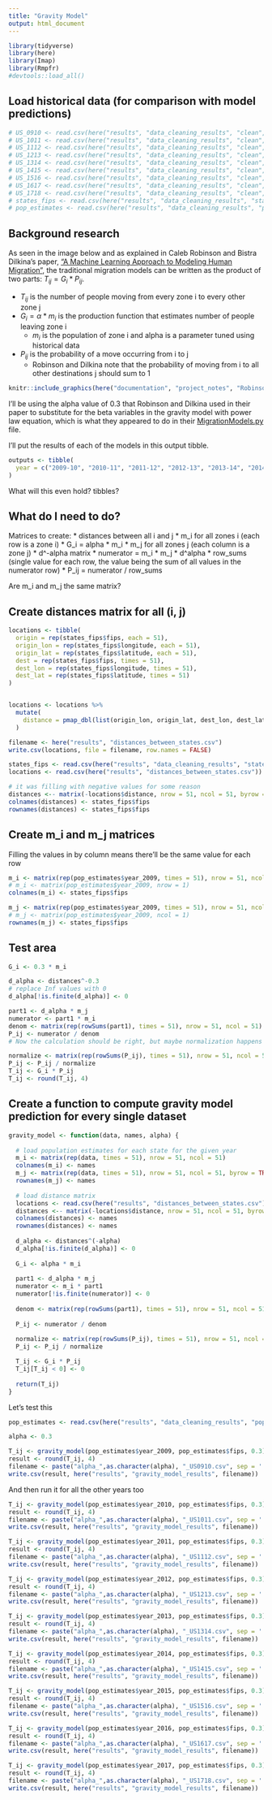 ```yaml
---
title: "Gravity Model"
output: html_document
---
```


```r
library(tidyverse)
library(here)
library(Imap)
library(Rmpfr)
#devtools::load_all()
```

## Load historical data (for comparison with model predictions)
```r
# US_0910 <- read.csv(here("results", "data_cleaning_results", "clean", "US_0910.csv"))
# US_1011 <- read.csv(here("results", "data_cleaning_results", "clean", "US_1011.csv"))
# US_1112 <- read.csv(here("results", "data_cleaning_results", "clean", "US_1112.csv"))
# US_1213 <- read.csv(here("results", "data_cleaning_results", "clean", "US_1213.csv"))
# US_1314 <- read.csv(here("results", "data_cleaning_results", "clean",  "US_1314.csv"))
# US_1415 <- read.csv(here("results", "data_cleaning_results", "clean", "US_1415.csv"))
# US_1516 <- read.csv(here("results", "data_cleaning_results", "clean", "US_1516.csv"))
# US_1617 <- read.csv(here("results", "data_cleaning_results", "clean", "US_1617.csv"))
# US_1718 <- read.csv(here("results", "data_cleaning_results", "clean", "US_1718.csv"))
# states_fips <- read.csv(here("results", "data_cleaning_results", "states_fips.csv"))
# pop_estimates <- read.csv(here("results", "data_cleaning_results", "population_estimates.csv"))
```

## Background research
As seen in the image below and as explained in Caleb Robinson and Bistra Dilkina's paper, ["A Machine Learning Approach to Modeling Human Migration"](https://doi.org/10.1145/3209811.3209868), the traditional migration models can be written as the product of two parts: $T_{ij} = G_i * P_{ij}$. 

  * $T_{ij}$ is the number of people moving from every zone i to every other zone j
  * $G_i = \alpha * m_i$ is the production function that estimates number of people leaving zone i
    * $m_i$ is the population of zone i and alpha is a parameter tuned using historical data
  * $P_{ij}$ is the probability of a move occurring from i to j
    * Robinson and Dilkina note that the probability of moving from i to all other destinations j should sum to 1

```r
knitr::include_graphics(here("documentation", "project_notes", "Robinson_and_Dilkina_Table_1.PNG"))
```

I'll be using the alpha value of 0.3 that Robinson and Dilkina used in their paper to substitute for the beta variables in the gravity model with power law equation, which is what they appeared to do in their [MigrationModels.py](https://github.com/calebrob6/migration-lib/blob/master/MigrationModels.py) file.

I'll put the results of each of the models in this output tibble.
```r
outputs <- tibble(
  year = c("2009-10", "2010-11", "2011-12", "2012-13", "2013-14", "2014-15", "2015-16", "2016-17", "2017-18")
)
```
What will this even hold? tibbles?


## What do I need to do?

Matrices to create:
* distances between all i and j
* m_i for all zones i (each row is a zone i)
* G_i = alpha * m_i
* m_j for all zones j (each column is a zone j)
* d^-alpha matrix
* numerator = m_i * m_j * d^alpha
* row_sums (single value for each row, the value being the sum of all values in the numerator row)
* P_ij = numerator / row_sums

Are m_i and m_j the same matrix?

## Create distances matrix for all (i, j)
```r
locations <- tibble(
  origin = rep(states_fips$fips, each = 51),
  origin_lon = rep(states_fips$longitude, each = 51),
  origin_lat = rep(states_fips$latitude, each = 51),
  dest = rep(states_fips$fips, times = 51),
  dest_lon = rep(states_fips$longitude, times = 51),
  dest_lat = rep(states_fips$latitude, times = 51)
)


locations <- locations %>%
  mutate(
    distance = pmap_dbl(list(origin_lon, origin_lat, dest_lon, dest_lat, units = "miles"), gdist)
  )

filename <- here("results", "distances_between_states.csv")
write.csv(locations, file = filename, row.names = FALSE)
```


```r
states_fips <- read.csv(here("results", "data_cleaning_results", "states_fips.csv"))
locations <- read.csv(here("results", "distances_between_states.csv"))

# it was filling with negative values for some reason
distances <-- matrix(-locations$distance, nrow = 51, ncol = 51, byrow = TRUE)
colnames(distances) <- states_fips$fips
rownames(distances) <- states_fips$fips
```


## Create m_i and m_j matrices
Filling the values in by column means there'll be the same value for each row
```r
m_i <- matrix(rep(pop_estimates$year_2009, times = 51), nrow = 51, ncol = 51)
# m_i <- matrix(pop_estimates$year_2009, nrow = 1)
colnames(m_i) <- states_fips$fips

m_j <- matrix(rep(pop_estimates$year_2009, times = 51), nrow = 51, ncol = 51, byrow = TRUE)
# m_j <- matrix(pop_estimates$year_2009, ncol = 1)
rownames(m_j) <- states_fips$fips
```


## Test area
```r
G_i <- 0.3 * m_i

d_alpha <- distances^-0.3
# replace Inf values with 0
d_alpha[!is.finite(d_alpha)] <- 0

part1 <- d_alpha * m_j
numerator <- part1 * m_i
denom <- matrix(rep(rowSums(part1), times = 51), nrow = 51, ncol = 51)
P_ij <- numerator / denom
# Now the calculation should be right, but maybe normalization happens after this step (gotta take row sums of P_ij)

normalize <- matrix(rep(rowSums(P_ij), times = 51), nrow = 51, ncol = 51)
P_ij <- P_ij / normalize
T_ij <- G_i * P_ij
T_ij <- round(T_ij, 4)
```


## Create a function to compute gravity model prediction for every single dataset
```r
gravity_model <- function(data, names, alpha) {
  
  # load population estimates for each state for the given year
  m_i <- matrix(rep(data, times = 51), nrow = 51, ncol = 51)
  colnames(m_i) <- names
  m_j <- matrix(rep(data, times = 51), nrow = 51, ncol = 51, byrow = TRUE)
  rownames(m_j) <- names
  
  # load distance matrix
  locations <- read.csv(here("results", "distances_between_states.csv"))
  distances <-- matrix(-locations$distance, nrow = 51, ncol = 51, byrow = TRUE)
  colnames(distances) <- names
  rownames(distances) <- names
  
  d_alpha <- distances^(-alpha)
  d_alpha[!is.finite(d_alpha)] <- 0
  
  G_i <- alpha * m_i
  
  part1 <- d_alpha * m_j
  numerator <- m_i * part1
  numerator[!is.finite(numerator)] <- 0
  
  denom <- matrix(rep(rowSums(part1), times = 51), nrow = 51, ncol = 51)
  
  P_ij <- numerator / denom
  
  normalize <- matrix(rep(rowSums(P_ij), times = 51), nrow = 51, ncol = 51)
  P_ij <- P_ij / normalize

  T_ij <- G_i * P_ij
  T_ij[T_ij < 0] <- 0
  
  return(T_ij)
}
```

Let's test this
```r
pop_estimates <- read.csv(here("results", "data_cleaning_results", "population_estimates.csv"))

alpha <- 0.3

T_ij <- gravity_model(pop_estimates$year_2009, pop_estimates$fips, 0.3)
result <- round(T_ij, 4)
filename <- paste("alpha_",as.character(alpha), "_US0910.csv", sep = '')
write.csv(result, here("results", "gravity_model_results", filename))
```

And then run it for all the other years too
```r
T_ij <- gravity_model(pop_estimates$year_2010, pop_estimates$fips, 0.3)
result <- round(T_ij, 4)
filename <- paste("alpha_",as.character(alpha), "_US1011.csv", sep = '')
write.csv(result, here("results", "gravity_model_results", filename))

T_ij <- gravity_model(pop_estimates$year_2011, pop_estimates$fips, 0.3)
result <- round(T_ij, 4)
filename <- paste("alpha_",as.character(alpha), "_US1112.csv", sep = '')
write.csv(result, here("results", "gravity_model_results", filename))

T_ij <- gravity_model(pop_estimates$year_2012, pop_estimates$fips, 0.3)
result <- round(T_ij, 4)
filename <- paste("alpha_",as.character(alpha), "_US1213.csv", sep = '')
write.csv(result, here("results", "gravity_model_results", filename))

T_ij <- gravity_model(pop_estimates$year_2013, pop_estimates$fips, 0.3)
result <- round(T_ij, 4)
filename <- paste("alpha_",as.character(alpha), "_US1314.csv", sep = '')
write.csv(result, here("results", "gravity_model_results", filename))

T_ij <- gravity_model(pop_estimates$year_2014, pop_estimates$fips, 0.3)
result <- round(T_ij, 4)
filename <- paste("alpha_",as.character(alpha), "_US1415.csv", sep = '')
write.csv(result, here("results", "gravity_model_results", filename))

T_ij <- gravity_model(pop_estimates$year_2015, pop_estimates$fips, 0.3)
result <- round(T_ij, 4)
filename <- paste("alpha_",as.character(alpha), "_US1516.csv", sep = '')
write.csv(result, here("results", "gravity_model_results", filename))

T_ij <- gravity_model(pop_estimates$year_2016, pop_estimates$fips, 0.3)
result <- round(T_ij, 4)
filename <- paste("alpha_",as.character(alpha), "_US1617.csv", sep = '')
write.csv(result, here("results", "gravity_model_results", filename))

T_ij <- gravity_model(pop_estimates$year_2017, pop_estimates$fips, 0.3)
result <- round(T_ij, 4)
filename <- paste("alpha_",as.character(alpha), "_US1718.csv", sep = '')
write.csv(result, here("results", "gravity_model_results", filename))
```


